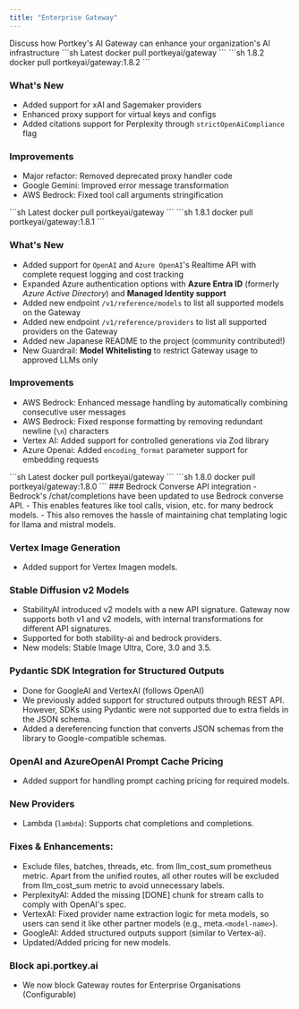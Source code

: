 ```yaml
---
title: "Enterprise Gateway"
---
```


<Card title="Schedule Call" href="https://portkey.sh/demo-21" icon="calendar" horizontal>
Discuss how Portkey's AI Gateway can enhance your organization's AI infrastructure
</Card>

<Update label="1.8.2">
<CodeGroup>
```sh Latest
docker pull portkeyai/gateway
```
```sh 1.8.2
docker pull portkeyai/gateway:1.8.2
```
</CodeGroup>

### What's New
- Added support for xAI and Sagemaker providers
- Enhanced proxy support for virtual keys and configs
- Added citations support for Perplexity through `strictOpenAiCompliance` flag

### Improvements
- Major refactor: Removed deprecated proxy handler code
- Google Gemini: Improved error message transformation
- AWS Bedrock: Fixed tool call arguments stringification

</Update>

<Update label="1.8.1">
<CodeGroup>
```sh Latest
docker pull portkeyai/gateway
```
```sh 1.8.1
docker pull portkeyai/gateway:1.8.1
```
</CodeGroup>

### What's New
- Added support for `OpenAI` and `Azure OpenAI`'s Realtime API with complete request logging and cost tracking
- Expanded Azure authentication options with **Azure Entra ID** (formerly *Azure Active Directory*) and **Managed Identity support**
- Added new endpoint `/v1/reference/models` to list all supported models on the Gateway
- Added new endpoint `/v1/reference/providers` to list all supported providers on the Gateway
- Added new Japanese README to the project (community contributed!)
- New Guardrail: **Model Whitelisting** to restrict Gateway usage to approved LLMs only

### Improvements
- AWS Bedrock: Enhanced message handling by automatically combining consecutive user messages
- AWS Bedrock: Fixed response formatting by removing redundant newline (`\n`) characters
- Vertex AI: Added support for controlled generations via Zod library
- Azure Openai: Added `encoding_format` parameter support for embedding requests
</Update>

<Update label="1.8.0">
<CodeGroup>
```sh Latest
docker pull portkeyai/gateway
```
```sh 1.8.0
docker pull portkeyai/gateway:1.8.0
```
</CodeGroup>
### Bedrock Converse API integration
- Bedrock's /chat/completions have been updated to use Bedrock converse API.
- This enables features like tool calls, vision, etc. for many bedrock models.
- This also removes the hassle of maintaining chat templating logic for llama and mistral models.

### Vertex Image Generation
- Added support for Vertex Imagen models.

### Stable Diffusion v2 Models
- StabilityAI introduced v2 models with a new API signature. Gateway now supports both v1 and v2 models, with internal transformations for different API signatures.
- Supported for both stability-ai and bedrock providers.
- New models: Stable Image Ultra, Core, 3.0 and 3.5.

### Pydantic SDK Integration for Structured Outputs
- Done for GoogleAI and VertexAI (follows OpenAI)
- We previously added support for structured outputs through REST API. However, SDKs using Pydantic were not supported due to extra fields in the JSON schema.
- Added a dereferencing function that converts JSON schemas from the library to Google-compatible schemas.

### OpenAI and AzureOpenAI Prompt Cache Pricing
- Added support for handling prompt caching pricing for required models.

### New Providers
- Lambda (`lambda`): Supports chat completions and completions.

### Fixes & Enhancements:
- Exclude files, batches, threads, etc. from llm_cost_sum prometheus metric. Apart from the unified routes, all other routes will be excluded from llm_cost_sum metric to avoid unnecessary labels.
- PerplexityAI: Added the missing [DONE] chunk for stream calls to comply with OpenAI's spec.
- VertexAI: Fixed provider name extraction logic for meta models, so users can send it like other partner models (e.g., meta.`<model-name>`).
- GoogleAI: Added structured outputs support (similar to Vertex-ai).
- Updated/Added pricing for new models.

### Block api.portkey.ai
- We now block Gateway routes for Enterprise Organisations (Configurable)

</Update>

